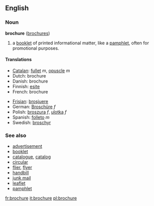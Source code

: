 ==English==
=== Noun ===
'''brochure''' ([[brochures]])

#a [[booklet]] of printed informational matter, like a [[pamphlet]], often for promotional purposes.

====Translations====
{{top}}
*[[Catalan]]: [[fullet]] ''m'', [[opuscle]] ''m''
*Dutch: brochure
*Danish: brochure
*Finnish: [[esite]]
*French: brochure
{{mid}}
*[[Frisian]]: [[brosjuere]]
*German: [[Broschüre]] ''f''
*Polish: [[broszura]] ''f'', [[ulotka]] ''f''
*Spanish: [[folleto]] ''m''
*Swedish: [[broschyr]]
{{bottom}}

===See also===
*[[advertisement]]
*[[booklet]]
*[[catalogue]], [[catalog]]
*[[circular]]
*[[flier]], [[flyer]]
*[[handbill]]
*[[junk mail]]
*[[leaflet]]
*[[pamphlet]]

[[fr:brochure]]
[[it:brochure]]
[[pl:brochure]]